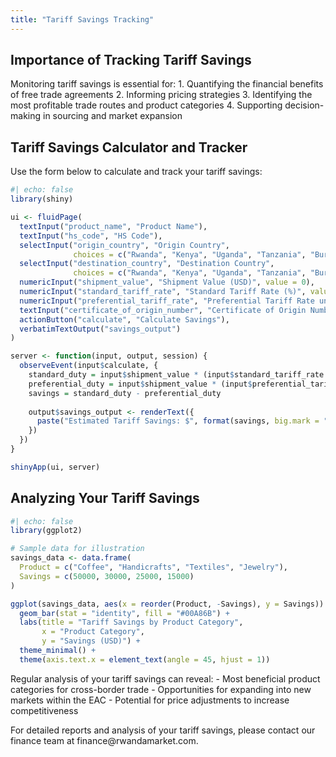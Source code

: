 ```yaml
---
title: "Tariff Savings Tracking"
---
```


## Importance of Tracking Tariff Savings

Monitoring tariff savings is essential for:
1. Quantifying the financial benefits of free trade agreements
2. Informing pricing strategies
3. Identifying the most profitable trade routes and product categories
4. Supporting decision-making in sourcing and market expansion

## Tariff Savings Calculator and Tracker

Use the form below to calculate and track your tariff savings:

```r
#| echo: false
library(shiny)

ui <- fluidPage(
  textInput("product_name", "Product Name"),
  textInput("hs_code", "HS Code"),
  selectInput("origin_country", "Origin Country", 
              choices = c("Rwanda", "Kenya", "Uganda", "Tanzania", "Burundi", "South Sudan")),
  selectInput("destination_country", "Destination Country", 
              choices = c("Rwanda", "Kenya", "Uganda", "Tanzania", "Burundi", "South Sudan")),
  numericInput("shipment_value", "Shipment Value (USD)", value = 0),
  numericInput("standard_tariff_rate", "Standard Tariff Rate (%)", value = 0),
  numericInput("preferential_tariff_rate", "Preferential Tariff Rate under EAC (%)", value = 0),
  textInput("certificate_of_origin_number", "Certificate of Origin Number"),
  actionButton("calculate", "Calculate Savings"),
  verbatimTextOutput("savings_output")
)

server <- function(input, output, session) {
  observeEvent(input$calculate, {
    standard_duty = input$shipment_value * (input$standard_tariff_rate / 100)
    preferential_duty = input$shipment_value * (input$preferential_tariff_rate / 100)
    savings = standard_duty - preferential_duty
    
    output$savings_output <- renderText({
      paste("Estimated Tariff Savings: $", format(savings, big.mark = ",", digits = 2))
    })
  })
}

shinyApp(ui, server)
```

## Analyzing Your Tariff Savings

```r
#| echo: false
library(ggplot2)

# Sample data for illustration
savings_data <- data.frame(
  Product = c("Coffee", "Handicrafts", "Textiles", "Jewelry"),
  Savings = c(50000, 30000, 25000, 15000)
)

ggplot(savings_data, aes(x = reorder(Product, -Savings), y = Savings)) +
  geom_bar(stat = "identity", fill = "#00A86B") +
  labs(title = "Tariff Savings by Product Category",
       x = "Product Category",
       y = "Savings (USD)") +
  theme_minimal() +
  theme(axis.text.x = element_text(angle = 45, hjust = 1))
```

Regular analysis of your tariff savings can reveal:
- Most beneficial product categories for cross-border trade
- Opportunities for expanding into new markets within the EAC
- Potential for price adjustments to increase competitiveness

For detailed reports and analysis of your tariff savings, please contact our finance team at finance@rwandamarket.com.

